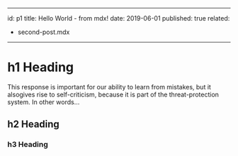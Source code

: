 
---
id: p1
title: Hello World - from mdx!
date: 2019-06-01
published: true
related:
  - second-post.mdx
---

# h1 Heading

This response is important for our ability to learn from mistakes, but it alsogives rise to self-criticism, because it is part of the threat-protection system. In other words…

## h2 Heading

### h3 Heading
